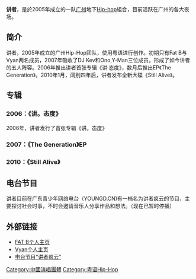 {{notability unreferenced|time=2021-06-01}}
{{Unreferenced|time=2022-04-20T00:58:27+00:00}}
{{Infobox musical artist
| Name            = 讲者
| 英文名          = PROSA
| Img             =
| Img_capt        = 
| Background      = 组合
| Origin          = {{CHN}}[[廣東省|廣東省]][[廣州市|廣州市]]
| Genre           = [[Rap|Rap]]、[[Hip_Hop|Hip Hop]]
| Years_active    = 2005年至今
| URL             = http://mcfatb.blog.163.com/ FAT B个人主页
| Current_members = [[FAT_B|FAT B]]（MC,Producer）<br /> [[Vyan|Vyan]]（MC,Producer）<br /> [[Y-MAN|Y-MAN]]（MC,Designer）<br /> [[ONO|ONO]]（Beatbox）<br /> [[DJ_KEV|DJ KEV]]（Producer,DJ,Vocal）
}}

'''讲者'''，是於2005年成立的一队[[广州|广州]]地下[[Hip-hop|Hip-hop]]組合，目前活跃在广州的各大夜场。

==简介==
讲者，2005年成立的广州Hip-Hop团队，使用粤语进行创作。初期只有Fat B与Vyan两名成员，2007年吸收了DJ Kev和Ono,Y-Man三位成员，形成了如今讲者的五人阵容。2006年推出讲者首张专辑《讲·态度》，数月后推出EP《The Generation》。2010年1月，阔别四年后，讲者发布全新大碟《Still Alive》。

{{fact|讲者歌词的内容涉及社会学、哲学、政治等严肃题材，同时也不乏城市生活、爱情、趣事等。成立至今，讲者已经成为中国南方Hip-Hop音乐的代表。}}

==专辑==
=== 2006：《讲。态度》 ===
2006年，讲者发行了首张专辑《讲。态度》
{{tracklist
| all_writing     = 
| title1          = INTRO
| title2          = 讲者
| title3          = 2006脱贫宣言
| title4          = 深度
| title5          = 改变
| title6          = 55
| title7          = LUV!篱!
| title8          = 爸爸
| title9          = 我要去非洲
| title10         = 两把口
| title11         = 三城记
| title12         = 夜
| title13         = skit Dr.Wong
| title14         = 生命的结局
| title15         = Outro
| title16         = LIFE
}}


=== 2007：《The Generation》EP ===
{{tracklist
| all_writing     = 
| title1          = The Generation
| title2          = The Sun Goes Down
| note2           = feat.Young Cee       
| title3          = 青年时代
}}

=== 2010：《Still Alive》 ===
{{tracklist
| all_writing     = 
| title1          = Intro
| title2          = Still Alive
| title3          = 我与你
| title4          = 广州广州
| title5          = The Generation Part 2
| title6          = 少数派报告
| title7          = 冒险
| title8          = Skit
| title9          = 表演时间
| title10         = 小丑
| title11         = MC Love
| note11          = Feat. 天王星 
| title12         = 鸟语
| note12          = Feat. [[噔哚|噔哚]] & Urban Savant
| title13         = 你急啲乜
| note13          = Feat. [[MC仁|MC仁]] & ADV
| title14         = Street Rock Star
| note14          = Feat. 唐强
}}

==电台节目==
讲者目前在广东青少年网络电台（YOUNGD.CN)有一档名为讲者疯云的节目，主要探讨社会时事，不时会邀请音乐人分享作品和想法。（现在已暂时停播）

==外部链接==
*[https://web.archive.org/web/20090118194541/http://mcfatb.blog.163.com/ FAT B个人主页]
*[https://web.archive.org/web/20080820022840/http://vyanwong.blogbus.com/ Vyan个人主页]
*[http://vipradio.youngd.cn/ 电台节目“讲者疯云”]{{Wayback|url=http://vipradio.youngd.cn/ |date=20100505220412 }}

[[Category:中國演唱團體|Category:中國演唱團體]]
[[Category:粤语Hip-Hop|Category:粤语Hip-Hop]]